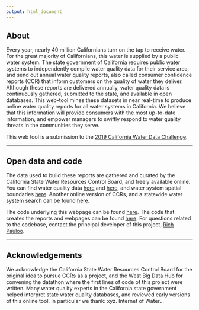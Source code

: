 ```yaml
---
output: html_document
---
```



## About

Every year, nearly 40 million Californians turn on the tap to receive water. For the great majority of Californians, this water is supplied by a public water system. The state government of California requires public water systems to independently compile water quality data for their service area, and send out annual water quality reports, also called consumer confidence reports (CCR) that inform customers on the quality of water they deliver. Although these reports are delivered annually, water quality data is continuously gathered, submitted to the state, and available in open databases. This web-tool mines these datasets in near real-time to produce online water quality reports for all water systems in California. We believe that this information will provide consumers with the most up-to-date information, and empower managers to swiftly respond to water quality threats in the communities they serve.  

This web tool is a submission to the <a href = 'https://waterchallenge.data.ca.gov/' target= 'blank'> 2019 California Water Data Challenge</a>.  

***

## Open data and code

The data used to build these reports are gathered and curated by the California State Water Resources Control Board, and freely available online. You can find water quality data [here](https://www.waterboards.ca.gov/water_issues/programs/hr2w/) and [here](https://www.waterboards.ca.gov/drinking_water/certlic/drinkingwater/documents/edtlibrary/), and water system spatial boundaries [here](https://data.ca.gov/dataset/drinking-water-water-system-service-area-boundaries). Another online version of CCRs, and a statewide water system search can be found [here](https://sdwis.waterboards.ca.gov/PDWW/JSP/WaterSystemDetail.jsp?tinwsys_is_number=4424&tinwsys_st_code=CA&wsnumber=CA4510005).  

The code underlying this webpage can be found [here](https://github.com/caccr/caccr.github.io). The code that creates the reports and webpages can be found [here](https://github.com/CAWaterBoardDataCenter/CCR_Application). For questions related to the codebase, contact the principal developer of this project, [Rich Pauloo](richpauloo.github.io).   

***  

## Acknowledgements

We acknowledge the California State Water Resources Control Board for the original idea to pursue CCRs as a project, and the West Big Data Hub for convening the datathon where the first lines of code of this project were written. Many water quality experts in the California state government helped interpret state water quality databases, and reviewed early versions of this online tool. In particular we thank: xyz. Internet of Water...

